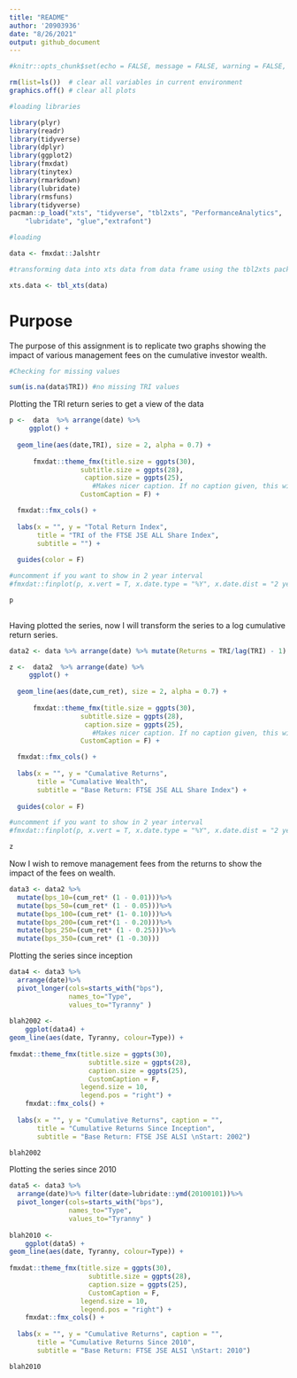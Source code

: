 ```yaml
---
title: "README"
author: '20903936'
date: "8/26/2021"
output: github_document
---
```



```r
#knitr::opts_chunk$set(echo = FALSE, message = FALSE, warning = FALSE, fig.width = 6, fig.height = 5, fig.pos="H", fig.pos = 'H')

rm(list=ls())  # clear all variables in current environment
graphics.off() # clear all plots

#loading libraries

library(plyr)
library(readr)
library(tidyverse)
library(dplyr)
library(ggplot2)
library(fmxdat)
library(tinytex)
library(rmarkdown)
library(lubridate)
library(rmsfuns)
library(tidyverse)
pacman::p_load("xts", "tidyverse", "tbl2xts", "PerformanceAnalytics", 
    "lubridate", "glue","extrafont")

#loading 

data <- fmxdat::Jalshtr

#transforming data into xts data from data frame using the tbl2xts package

xts.data <- tbl_xts(data)

```

# Purpose

The purpose of this assignment is to replicate two graphs showing the impact of various management fees on the cumulative investor wealth. 

```r
#Checking for missing values

sum(is.na(data$TRI)) #no missing TRI values

```

Plotting the TRI return series to get a view of the data

```r

p <-  data  %>% arrange(date) %>%
     ggplot() + 
  
  geom_line(aes(date,TRI), size = 2, alpha = 0.7) +
    
      fmxdat::theme_fmx(title.size = ggpts(30),
                  subtitle.size = ggpts(28),
                   caption.size = ggpts(25),
                     #Makes nicer caption. If no caption given, this will break function, so careful:
                  CustomCaption = F) +

  fmxdat::fmx_cols() + 
  
  labs(x = "", y = "Total Return Index",
       title = "TRI of the FTSE JSE ALL Share Index",
       subtitle = "") +
  
  guides(color = F)

#uncomment if you want to show in 2 year interval
#fmxdat::finplot(p, x.vert = T, x.date.type = "%Y", x.date.dist = "2 years")

p
    
```

Having plotted the series, now I will transform the series to a log cumulative return series. 


```r

data2 <- data %>% arrange(date) %>% mutate(Returns = TRI/lag(TRI) - 1) %>% filter(date>first(date))%>% mutate(cum_ret=cumprod(1 + Returns))

z <-  data2  %>% arrange(date) %>%
     ggplot() + 
  
  geom_line(aes(date,cum_ret), size = 2, alpha = 0.7) +
    
      fmxdat::theme_fmx(title.size = ggpts(30),
                  subtitle.size = ggpts(28),
                   caption.size = ggpts(25),
                     #Makes nicer caption. If no caption given, this will break function, so careful:
                  CustomCaption = F) +

  fmxdat::fmx_cols() + 
  
  labs(x = "", y = "Cumalative Returns",
       title = "Cumalative Wealth",
       subtitle = "Base Return: FTSE JSE ALL Share Index") +
  
  guides(color = F)

#uncomment if you want to show in 2 year interval
#fmxdat::finplot(p, x.vert = T, x.date.type = "%Y", x.date.dist = "2 years")

z

```


Now I wish to remove management fees from the returns to show the impact of the fees on wealth.

```r

data3 <- data2 %>% 
  mutate(bps_10=(cum_ret* (1 - 0.01)))%>%
  mutate(bps_50=(cum_ret* (1 - 0.05)))%>%
  mutate(bps_100=(cum_ret* (1- 0.10)))%>%
  mutate(bps_200=(cum_ret*(1 - 0.20)))%>%
  mutate(bps_250=(cum_ret* (1 - 0.25)))%>%
  mutate(bps_350=(cum_ret* (1 -0.30)))
```

Plotting the series since inception

```r

data4 <- data3 %>%
  arrange(date)%>%
  pivot_longer(cols=starts_with("bps"), 
               names_to="Type",
               values_to="Tyranny" )
  
blah2002 <-
    ggplot(data4) + 
geom_line(aes(date, Tyranny, colour=Type)) + 
    
fmxdat::theme_fmx(title.size = ggpts(30), 
                    subtitle.size = ggpts(28),
                    caption.size = ggpts(25),
                    CustomCaption = F,
                  legend.size = 10,
                  legend.pos = "right") + 
    fmxdat::fmx_cols() + 
  
  labs(x = "", y = "Cumulative Returns", caption = "",
       title = "Cumulative Returns Since Inception",
       subtitle = "Base Return: FTSE JSE ALSI \nStart: 2002")

blah2002

```

Plotting the series since 2010
```r

data5 <- data3 %>%
  arrange(date)%>% filter(date>lubridate::ymd(20100101))%>%
  pivot_longer(cols=starts_with("bps"), 
               names_to="Type",
               values_to="Tyranny" )
  
blah2010 <-
    ggplot(data5) + 
geom_line(aes(date, Tyranny, colour=Type)) + 
    
fmxdat::theme_fmx(title.size = ggpts(30), 
                    subtitle.size = ggpts(28),
                    caption.size = ggpts(25),
                    CustomCaption = F,
                  legend.size = 10,
                  legend.pos = "right") + 
    fmxdat::fmx_cols() + 
  
  labs(x = "", y = "Cumulative Returns", caption = "",
       title = "Cumulative Returns Since 2010",
       subtitle = "Base Return: FTSE JSE ALSI \nStart: 2010")

blah2010

```

